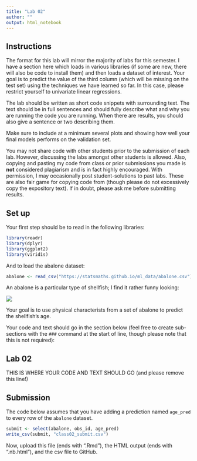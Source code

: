 ```yaml
---
title: "Lab 02"
author: ""
output: html_notebook
---
```


## Instructions

The format for this lab will mirror the majority of labs for
this semester. I have a section here which loads in various
libraries (if some are new, there will also be code to install
them) and then loads a dataset of interest. Your goal is to
predict the value of the third column (which will be missing
on the test set) using the techniques we have learned so far.
In this case, please restrict yourself to univariate linear
regressions. 

The lab should be written as short code snippets with surrounding
text. The text should be in full sentences and should fully describe
what and why you are running the code you are running.  When there
are results, you should also give a sentence or two describing them.

Make sure to include at a minimum several plots and showing how well
your final models performs on the validation set.

You may not share code with other students prior to the submission
of each lab. However, discussing the labs amongst other students
is allowed. Also, copying and pasting my code from class or 
prior submissions you made is **not** considered plagiarism and
is in fact highly encouraged. With permission, I may occasionally
post student-solutions to past labs. These are also fair game
for copying code from (though please do not excessively copy the
expository text). If in doubt, please ask me before submitting
results.

## Set up

Your first step should be to read in the following libraries:

```r
library(readr)
library(dplyr)
library(ggplot2)
library(viridis)
```

And to load the abalone dataset:

```r
abalone <- read_csv("https://statsmaths.github.io/ml_data/abalone.csv")
```

An abalone is a particular type of shellfish; I find it rather
funny looking:

![](https://statsmaths.github.io/stat395/assets/img/abalone.jpg)

Your goal is to use physical characterists from a set of abalone
to predict the shellfish's age.

Your code and text should go in the section below (feel free to create
sub-sections with the `###` command at the start of line, though please
note that this is not required):

## Lab 02

THIS IS WHERE YOUR CODE AND TEXT SHOULD GO (and please remove this line!)




## Submission

The code below assumes that you have adding a prediction named
`age_pred` to every row of the `abalone` dataset. 

```r
submit <- select(abalone, obs_id, age_pred)
write_csv(submit, "class02_submit.csv")
```

Now, upload this file (ends with ".Rmd"), the HTML output
(ends with ".nb.html"), and the csv file to GitHub.
